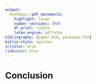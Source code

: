 ```yaml
---
output:
  bookdown::pdf_document2:
    highlight: tango
    number_sections: TRUE
    df_print: tibble
    latex_engine: pdflatex
bibliography: [paper.bib, packages.bib]
biblio-style: apalike
urlcolor: blue
linkcolor: blue
---
```


# Conclusion {#conclusion}
